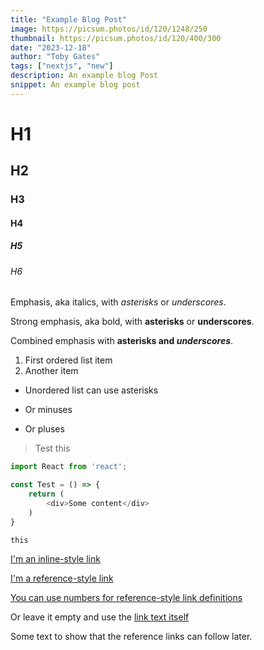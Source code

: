 ```yaml
---
title: "Example Blog Post"
image: https://picsum.photos/id/120/1248/250
thumbnail: https://picsum.photos/id/120/400/300
date: "2023-12-18"
author: "Toby Gates"
tags: ["nextjs", "new"]
description: An example blog Post
snippet: An example blog post
---
```


# H1

## H2

### H3

#### H4

##### H5

###### H6

Emphasis, aka italics, with _asterisks_ or _underscores_.

Strong emphasis, aka bold, with **asterisks** or **underscores**.

Combined emphasis with **asterisks and _underscores_**.

1. First ordered list item
2. Another item

- Unordered list can use asterisks

* Or minuses

- Or pluses

> Test this

```ts
import React from 'react';

const Test = () => {
	return (
		<div>Some content</div>
	)
}
```

`this`

[I'm an inline-style link](https://www.google.com)

[I'm a reference-style link][Arbitrary case-insensitive reference text]

[You can use numbers for reference-style link definitions][1]

Or leave it empty and use the [link text itself]

Some text to show that the reference links can follow later.

[arbitrary case-insensitive reference text]: https://www.mozilla.org
[1]: http://slashdot.org
[link text itself]: http://www.reddit.com
